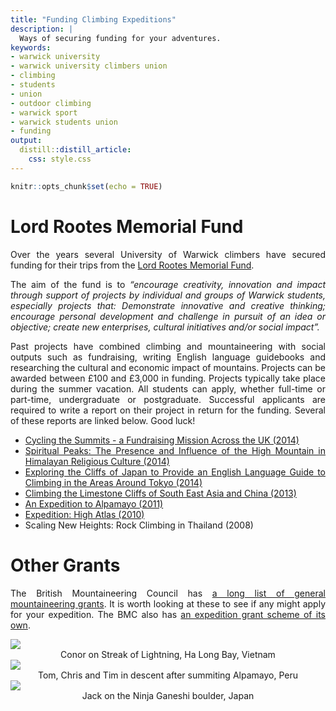 ```yaml
---
title: "Funding Climbing Expeditions"
description: | 
  Ways of securing funding for your adventures.
keywords:
- warwick university
- warwick university climbers union
- climbing
- students
- union
- outdoor climbing
- warwick sport
- warwick students union
- funding
output: 
  distill::distill_article:
    css: style.css
---
```


```r
knitr::opts_chunk$set(echo = TRUE)
```


<style>
body {
text-align: justify}
</style>

# Lord Rootes Memorial Fund
Over the years several University of Warwick climbers have secured funding for their trips from the [Lord Rootes Memorial Fund](https://warwick.ac.uk/insite/topic/teachinglearning/rootes/). 

The aim of the fund is to *"encourage creativity, innovation and impact through support of projects by individual and groups of Warwick students, especially projects that: Demonstrate innovative and creative thinking; encourage personal development and challenge in pursuit of an idea or objective; create new enterprises, cultural initiatives and/or social impact".* 

Past projects have combined climbing and mountaineering with social outputs such as fundraising, writing English language guidebooks and researching the cultural and economic impact of mountains. Projects can be awarded between £100 and £3,000 in funding. Projects typically take place during the summer vacation. All students can apply, whether full-time or part-time, undergraduate or postgraduate. Successful applicants are required to write a report on their project in return for the funding. Several of these reports are linked below. Good luck!

* [Cycling the Summits - a Fundraising Mission Across the UK (2014)](https://warwick.ac.uk/insite/topic/teachinglearning/rootes/pastprojects/projects2014/betts_philly_and_jack_wicks_-_cycle_the_summits.pdf){target="_blank"}
* [Spiritual Peaks: The Presence and Influence of the High Mountain in Himalayan Religious Culture (2014)](https://warwick.ac.uk/insite/topic/teachinglearning/rootes/pastprojects/projects2014/armstrong_david_and_nessa_fereshteh_-_spiritual_peaks.pdf){target="_blank"}
* [Exploring the Cliffs of Japan to Provide an English Language Guide to Climbing in the Areas Around Tokyo (2014)](https://warwick.ac.uk/insite/topic/teachinglearning/rootes/pastprojects/projects2014/martyn_ben_and_jack_hodgson_-_exploring_the_cliffs_of_japan.pdf){target="_blank"}
* [Climbing the Limestone Cliffs of South East Asia and China (2013)](https://warwick.ac.uk/insite/topic/teachinglearning/rootes/pastprojects/projects2013/walker_elliot_-_an_expedition_to_yangshauo.pdf){target="_blank"}
* [An Expedition to Alpamayo (2011)](https://warwick.ac.uk/insite/topic/teachinglearning/rootes/pastprojects/projects2011/davis_chris_-_report.pdf){target="_blank"}
* [Expedition: High Atlas (2010)](https://warwick.ac.uk/insite/topic/teachinglearning/rootes/pastprojects/projects2010/christopher_damm_-_expedition_high_atlas_2010.pdf){target="_blank"}
* Scaling New Heights: Rock Climbing in Thailand (2008)

# Other Grants
The British Mountaineering Council has [a long list of general mountaineering grants](https://www.thebmc.co.uk/list-of-general-mountaineering-grants). It is worth looking at these to see if any might apply for your expedition. The BMC also has [an expedition grant scheme of its own](https://www.thebmc.co.uk/apply-for-a-bmc-expedition-grant).


![](images/streak_of_lightening.PNG)
<center>Conor on Streak of Lightning, Ha Long Bay, Vietnam</center>

![](images/alpamayo.PNG)
<center>Tom, Chris and Tim in descent after summiting Alpamayo, Peru</center>

![](images/ninja_ganeshi.PNG)
<center>Jack on the Ninja Ganeshi boulder, Japan</center>








